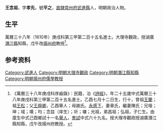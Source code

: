 {{明清人物信息框
| 姓名 = 王念祖
| 原名 =
| 圖片名稱= 
| 圖片大小 =
| 圖片說明 = 
| 最高職務 =
| 國家 = 大明 
| 爵位 =
| 籍貫 = [[南直隸|直隸]][[常州府|常州府]][[武進縣|武進縣]]
| 族裔 = 
| 旗籍 = 
| 字號 = 
| 諡號 =
| 出生日期 = 乙酉七月十二日
| 出生地點 =
| 逝世日期 = 卒年不詳
| 逝世地點 =
| 墓葬 =
| 配偶 = 章氏陳氏
| 親屬 = 曾祖[[王蘭|王蘭]]，祖[[王松|王松]]，父[[王舜卿|王舜卿]]，母謝氏
| 出身 =
* 萬曆三十八年庚戌科進士
| 經歷 =
| 著作 =  
}}
'''王念祖'''{{BD|1585年||？年||}}，字'''孝先'''，號'''平之'''，[[南直隸|直隸]][[常州府|常州府]][[武進縣|武進縣]]人，明朝政治人物。

==生平==
萬曆三十八年（1610年）庚戌科第三甲第二百十五名進士。大理寺觀政，授湖廣[[潛江縣|潛江縣]]知縣，戊午改[[揚州府|揚州府]]教授<ref>《萬曆三十八年庚戌科序齒錄》：民籍，治《[[詩經|詩經]]》，年二十五歲中式萬曆三十八年庚戌科第三甲第二百十五名進士。乙酉七月十二日生，行十，曾祖[[王蘭|王蘭]]；祖[[王松|王松]]；父[[王舜卿|王舜卿]]，乙酉舉人；母謝氏。[[永感下|永感下]]，妻章氏，繼妻陳氏；兄堦；坤；域；壎；均；念兹（庠生）；圻；墉；光祖，弟昌祖；弘祖，子仁生。由廩生中式己酉鄉試十一名[[舉人|舉人]]，[[會試|會試]]中式六十九名。授大理寺觀政授湖廣潛江縣知縣，戊午改揚州府教授。</ref>。

== 参考资料 ==
{{reflist}}

{{start box}}
{{s-off}}
{{s-before|[[傅相殷|傅相殷]]}}
{{s-title|明朝潛江縣知縣|1611年－1617年}}
{{s-after|[[徐熙_(明朝)|徐熙]]}}
{{end box}}

{{萬曆三十八年庚戌科殿试金榜}}

{{Authority control}}

{{DEFAULTSORT:Wang王}}
[[Category:武進人|Category:武進人]]
[[Category:明朝大理寺觀政|Category:明朝大理寺觀政]]
[[Category:明朝潛江縣知縣|Category:明朝潛江縣知縣]]
[[Category:明朝揚州府儒學教授|Category:明朝揚州府儒學教授]]


{{明朝人物小作品}}